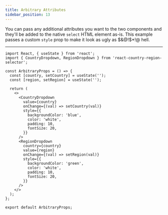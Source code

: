 ```yaml
---
title: Arbitrary Attributes
sidebar_position: 13
---
```



You can pass any additional attributes you want to the two components and they'll be added to the native `select`
HTML element as-is. This example passes a custom `style` prop to make it look as ugly as $&@!$\*!@ hell.

<ArbitraryAttributes />

---

```tsx
import React, { useState } from 'react';
import { CountryDropdown, RegionDropdown } from 'react-country-region-selector';

const ArbitraryProps = () => {
  const [country, setCountry] = useState('');
  const [region, setRegion] = useState('');

  return (
    <>
      <CountryDropdown
        value={country}
        onChange={(val) => setCountry(val)}
        style={{
          backgroundColor: 'blue',
          color: 'white',
          padding: 10,
          fontSize: 20,
        }}
      />
      <RegionDropdown
        country={country}
        value={region}
        onChange={(val) => setRegion(val)}
        style={{
          backgroundColor: 'green',
          color: 'white',
          padding: 10,
          fontSize: 20,
        }}
      />
    </>
  );
};

export default ArbitraryProps;
```
